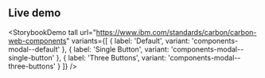 ## Live demo

<StorybookDemo
  tall
  url="https://www.ibm.com/standards/carbon/carbon-web-components"
  variants={[
    {
      label: 'Default',
      variant: 'components-modal--default'
    },
    {
      label: 'Single Button',
      variant: 'components-modal--single-button'
    },
    {
      label: 'Three Buttons',
      variant: 'components-modal--three-buttons'
    }
  ]}
/>

